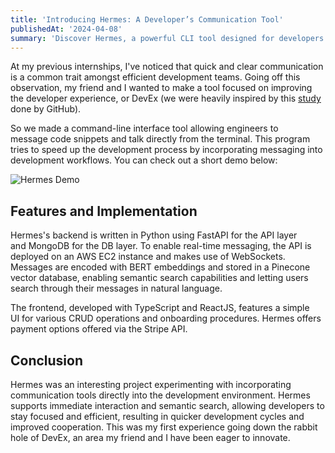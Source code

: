 ```yaml
---
title: 'Introducing Hermes: A Developer’s Communication Tool'
publishedAt: '2024-04-08'
summary: 'Discover Hermes, a powerful CLI tool designed for developers to message code snippets and communicate efficiently via the terminal.'
---
```


At my previous internships, I've noticed that quick and clear communication is a common trait amongst efficient development teams. Going off this observation, my friend and I wanted to make a tool focused on improving the developer experience, or DevEx (we were heavily inspired by this [study](https://github.blog/2024-01-23-good-devex-increases-productivity/) done by GitHub). 

So we made a command-line interface tool allowing engineers to message code snippets and talk directly from the terminal. This program tries to speed up the development process by incorporating messaging into development workflows. You can check out a short demo below:

![Hermes Demo](/hermes.gif "Hermes Demo")

## Features and Implementation

Hermes's backend is written in Python using FastAPI for the API layer and MongoDB for the DB layer. To enable real-time messaging, the API is deployed on an AWS EC2 instance and makes use of WebSockets. Messages are encoded with BERT embeddings and stored in a Pinecone vector database, enabling semantic search capabilities and letting users search through their messages in natural language.

The frontend, developed with TypeScript and ReactJS, features a simple UI for various CRUD operations and onboarding procedures. Hermes offers payment options offered via the Stripe API.

## Conclusion

Hermes was an interesting project experimenting with incorporating communication tools directly into the development environment. Hermes supports immediate interaction and semantic search, allowing developers to stay focused and efficient, resulting in quicker development cycles and improved cooperation. This was my first experience going down the rabbit hole of DevEx, an area my friend and I have been eager to innovate.